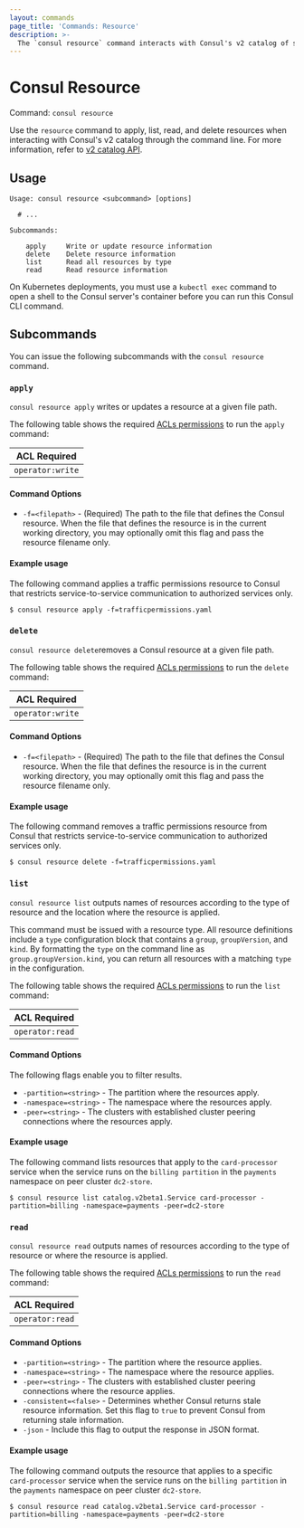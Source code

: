 ```yaml
---
layout: commands
page_title: 'Commands: Resource'
description: >-
  The `consul resource` command interacts with Consul's v2 catalog of services and its resources. It exposes top-level commands for reading and filtering data from the registry.
---
```


# Consul Resource

Command: `consul resource`

Use the `resource` command to apply, list, read, and delete resources when interacting with Consul's v2 catalog through the command line. For more information, refer to [v2 catalog API](/consul/docs/concept/catalog/v2).

## Usage

```text
Usage: consul resource <subcommand> [options]

  # ...

Subcommands:

    apply     Write or update resource information
    delete    Delete resource information
    list      Read all resources by type
    read      Read resource information
```

On Kubernetes deployments, you must use a `kubectl exec` command to open a shell to the Consul server's container before you can run this Consul CLI command.

## Subcommands

You can issue the following subcommands with the `consul resource` command.

### `apply`

`consul resource apply` writes or updates a resource at a given file path. 

The following table shows the required [ACLs permissions](/consul/api-docs/api-structure#authentication) to run the `apply` command:

| ACL Required |
| ------------ |
| `operator:write`  |

#### Command Options

- `-f=<filepath>` - (Required) The path to the file that defines the Consul resource. When the file that defines the resource is in the current working directory, you may optionally omit this flag and pass the resource filename only.

#### Example usage

The following command applies a traffic permissions resource to Consul that restricts service-to-service communication to authorized services only.

```shell-session hideClipboard
$ consul resource apply -f=trafficpermissions.yaml
```

### `delete`

`consul resource delete`removes a Consul resource at a given file path.

The following table shows the required [ACLs permissions](/consul/api-docs/api-structure#authentication) to run the `delete` command:

| ACL Required |
| ------------ |
| `operator:write`  |

#### Command Options

- `-f=<filepath>` - (Required) The path to the file that defines the Consul resource. When the file that defines the resource is in the current working directory, you may optionally omit this flag and pass the resource filename only.

#### Example usage

The following command removes a traffic permissions resource from Consul that restricts service-to-service communication to authorized services only.

```shell-session hideClipboard
$ consul resource delete -f=trafficpermissions.yaml
```

### `list`

`consul resource list` outputs names of resources according to the type of resource and the location where the resource is applied. 

This command must be issued with a resource type. All resource definitions include a `type` configuration block that contains a `group`, `groupVersion`, and `kind`. By formatting the `type` on the command line as `group.groupVersion.kind`, you can return all resources with a matching `type` in the configuration.

The following table shows the required [ACLs permissions](/consul/api-docs/api-structure#authentication) to run the `list` command:

| ACL Required |
| ------------ |
| `operator:read`  |

#### Command Options

The following flags enable you to filter results.

- `-partition=<string>` - The partition where the resources apply.
- `-namespace=<string>` - The namespace where the resources apply.
- `-peer=<string>` - The clusters with established cluster peering connections where the resources apply.

#### Example usage

The following command lists resources that apply to the `card-processor` service when the service runs on the `billing partition` in the `payments` namespace on peer cluster `dc2-store`.

```shell-session hideClipboard
$ consul resource list catalog.v2beta1.Service card-processor -partition=billing -namespace=payments -peer=dc2-store
```

### `read`

`consul resource read` outputs names of resources according to the type of resource or where the resource is applied.

The following table shows the required [ACLs permissions](/consul/api-docs/api-structure#authentication) to run the `read` command:

| ACL Required |
| ------------ |
| `operator:read`  |

#### Command Options

- `-partition=<string>` - The partition where the resource applies.
- `-namespace=<string>` - The namespace where the resource applies.
- `-peer=<string>` - The clusters with established cluster peering connections where the resource applies.
- `-consistent=<false>` - Determines whether Consul returns stale resource information. Set this flag to `true` to prevent Consul from returning stale information.
- `-json` - Include this flag to output the response in JSON format.

#### Example usage

The following command outputs the resource that applies to a specific `card-processor` service when the service runs on the `billing partition` in the `payments` namespace on peer cluster `dc2-store`.

```shell-session hideClipboard
$ consul resource read catalog.v2beta1.Service card-processor -partition=billing -namespace=payments -peer=dc2-store
```
